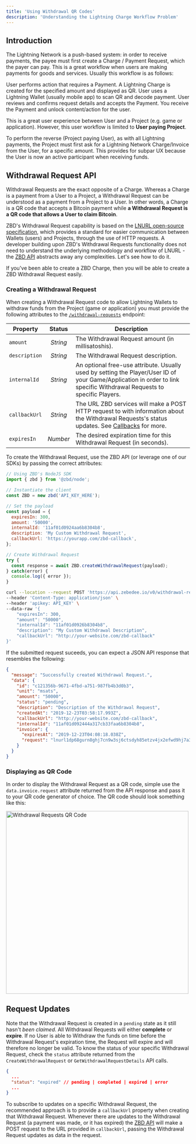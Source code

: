 ```yaml
---
title: 'Using Withdrawal QR Codes'
description: 'Understanding the Lightning Charge Workflow Problem'
---
```


## Introduction

The Lightning Network is a push-based system: in order to receive payments, the payee must first create a Charge / Payment Request, which the payer can pay. This is a great workflow when users are making payments for goods and services. Usually this workflow is as follows:

<CardGroup cols={2}>
  <Card title="First" icon="1" color="#000000">
    User performs action that requires a Payment.
  </Card>
  <Card title="Second" icon="2" color="#000000">
    A Lightning Charge is created for the specified amount and displayed as QR.
  </Card>
  <Card title="Third" icon="3" color="#000000">
    User uses a Lightning Wallet (usually mobile app) to scan QR and decode payment.
  </Card>
  <Card title="Fourth" icon="4" color="#000000">
    User reviews and confirms request details and accepts the Payment.
  </Card>
</CardGroup>

<CardGroup cols={1}>
  <Card title="Fifth" icon="5" color="#000000">
    You receive the Payment and unlock content/action for the user.
  </Card>
</CardGroup>

This is a great user experience between User and a Project (e.g. game or application). However, this user workflow is limited to **User paying Project**.

To perform the reverse (Project paying User), as with all Lightning payments, the Project must first ask for a Lightning Network Charge/Invoice from the User, for a specific amount. This provides for subpar UX because the User is now an active participant when receiving funds.

## Withdrawal Request API

Withdrawal Requests are the exact opposite of a Charge. Whereas a Charge is a payment from a User to a Project, a Withdrawal Request can be understood as a payment from a Project to a User. In other words, a Charge is a QR code that accepts a Bitcoin payment while **a Withdrawal Request is a QR code that allows a User to claim Bitcoin**.

ZBD's Withdrawal Request capability is based on the [LNURL open-source specification](https://github.com/fiatjaf/lnurl-rfc), which provides a standard for easier communication between Wallets (users) and Projects, through the use of HTTP requests. A developer building upon ZBD's Withdrawal Requests functionality does not need to understand the underlying methodology and workflow of LNURL - the [ZBD API](/api-reference/introduction) abstracts away any complexities. Let's see how to do it.

<Tip>If you've been able to create a ZBD Charge, then you will be able to create a ZBD Withdrawal Request easily.</Tip>  

### Creating a Withdrawal Request

When creating a Withdrawal Request code to allow Lightning Wallets to withdraw funds from the Project (game or application) you must provide the following attributes to the [`/withdrawal-requests`](/api-reference/withdrawal-requests/create) endpoint:

| Property | Status | Description |
| --- | :-: | --- |
| `amount` | _String_ | The Withdrawal Request amount (in millisatoshis). |
| `description` | _String_ | The Withdrawal Request description. |
| `internalId` | _String_ | An optional free-use attribute. Usually used by setting the Player/User ID of your Game/Application in order to link specific Withdrawal Requests to specific Players. |
| `callbackUrl` | _String_ | The URL ZBD services will make a POST HTTP request to with information about the Withdrawal Requests's status updates. See [Callbacks](/api-reference/callbacks) for more. |
| `expiresIn` | _Number_ | The desired expiration time for this Withdrawal Request (in seconds). |

To create the Withdrawal Request, use the ZBD API (or leverage one of our SDKs) by passing the correct attributes:

<CodeGroup>

```js NodeJS
// Using ZBD's NodeJS SDK
import { zbd } from '@zbd/node';

// Instantiate the client
const ZBD = new zbd('API_KEY_HERE');

// Set the payload
const payload = {
  expiresIn: 300,
  amount: '50000',
  internalId: '11af01d0924aa6b8304b8',
  description: 'My Custom Withdrawal Request',
  callbackUrl: 'https://yourapp.com/zbd-callback',
};

// Create Withdrawal Request
try {
  const response = await ZBD.createWithdrawalRequest(payload);
} catch(error) {
  console.log({ error });
}
```

```bash cURL
curl --location --request POST 'https://api.zebedee.io/v0/withdrawal-requests' \
--header 'Content-Type: application/json' \
--header 'apikey: API_KEY' \
--data-raw '{
    "expiresIn": 300,
    "amount": "50000",
    "internalId": "11af01d0926b8304b8",
    "description": "My Custom Withdrawal Description",
    "callbackUrl": "http://your-website.com/zbd-callback"
}'
```

</CodeGroup>

If the submitted request suceeds, you can expect a JSON API response that resembles the following:

```json
{
  "message": "Successfully created Withdrawal Request.",
  "data": {
    "id": "c121356b-9671-4fbd-a751-987fb4b3d0b3",
    "unit": "msats",
    "amount": "50000",
    "status": "pending",
    "description": "Description of the Withdrawal Request",
    "createdAt": "2019-12-23T03:58:17.993Z",
    "callbackUrl": "http://your-website.com/zbd-callback",
    "internalId": "11af01d092444a317cb33faa6b8304b8",
    "invoice": {
      "expiresAt": "2019-12-23T04:08:18.038Z",
      "request": "lnurl1dp68gurn8ghj7cn9w3sj6ctsdyh85etzv4jx2efwd9hj7a3s9acxz7tvdaskgtthd96xserjv9mkzmpdwfjhzat9wd6r7um9vdex2apav3skxdfev93rwvm9x43nwcf5vvekgdmpxq6rgvrrxumnxdp3vserqe35v4jr2efs8y6k2epkxf3rxc35vg6nwdrpx9jrqv3kxfjxxwqxmuhcd"
    }
  }
}
```  

### Displaying as QR Code

In order to display the Withdrawal Request as a QR code, simple use the `data.invoice.request` attribute returned from the API response and pass it to your QR code generator of choice. The QR code should look something like this:

<Frame caption="Withdrawal Requests QR Code">
  <img src="/img/v2/withdrawal-requests-qr.png" width="500" alt="Withdrawal Requests QR Code" />
</Frame>
<br />

## Request Updates

Note that the Withdrawal Request is created in a `pending` state as it still hasn't _been claimed_. All Withdrawal Requests will either **complete** or **expire**. If no User is able to Withdraw the funds on time before the Withdrawal Request's expiration time, the Request will expire and will therefore no longer be valid. To know the status of your specific Withdrawal Request, check the `status` attribute returned from the `CreateWithdrawalRequest` or `GetWithdrawalRequestDetails` API calls.

```json
{
  ...
  "status": "expired" // pending | completed | expired | error
  ...
}
```

To subscribe to updates on a specific Withdrawal Request, the recommended approach is to provide a `callbackUrl` property when creating that Withdrawal Request. Whenever there are updates to the Withdrawal Request (a payment was made, or it has expired) the [ZBD API](/knowledge-base/zbd-api/overview) will make a POST request to the URL provided in `callbackUrl`, passing the Withdrawal Request updates as data in the request.
